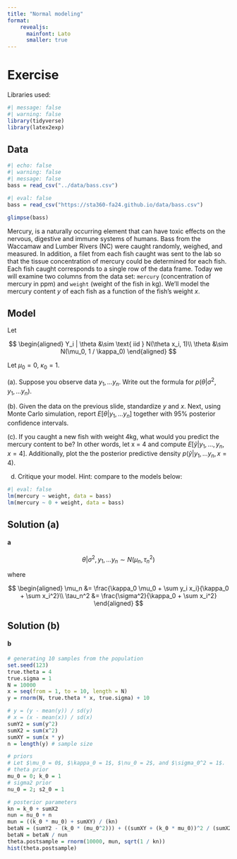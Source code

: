 ```yaml
---
title: "Normal modeling"
format: 
    revealjs:
      mainfont: Lato
      smaller: true
---
```


# Exercise


Libraries used:
```r
#| message: false
#| warning: false
library(tidyverse)
library(latex2exp)
```


## Data

```r
#| echo: false
#| warning: false
#| message: false
bass = read_csv("../data/bass.csv")
```

```r
#| eval: false
bass = read_csv("https://sta360-fa24.github.io/data/bass.csv")
```

```r
glimpse(bass)
```

Mercury, is a naturally occurring element that can have toxic effects on the nervous, digestive and immune systems of humans. Bass from the Waccamaw and Lumber Rivers (NC) were caught randomly, weighed, and measured. In addition, a filet from each fish caught was sent to the lab so that the tissue concentration of mercury could be determined for each fish. Each fish caught corresponds to a single row of the data frame. Today we will examine two columns from the data set: `mercury` (concentration of mercury in ppm) and `weight` (weight of the fish in kg). We'll model the mercury content $y$ of each fish as a function of the fish's weight $x$.

## Model

Let 

$$
\begin{aligned}
Y_i | \theta &\sim \text{ iid  } N(\theta x_i, 1)\\
\theta &\sim N(\mu_0, 1 / \kappa_0)
\end{aligned}
$$

Let $\mu_0 = 0$, $\kappa_0 = 1$.

(a). Suppose you observe data $y_1,\ldots y_n$. Write out the formula for $p(\theta | \sigma^2, y_1, \ldots y_n)$.

(b). Given the data on the previous slide, standardize $y$ and $x$. Next, using Monte Carlo simulation, report $E[\theta | y_1,\ldots y_n]$ together with 95% posterior confidence intervals.

(c). If you caught a new fish with weight 4kg, what would you predict the mercury content to be? In other words, let x = 4 and compute $E[\tilde{y}|y_1,\ldots, y_n, x = 4]$. Additionally, plot the the posterior predictive density $p(\tilde{y} | y_1, \ldots y_n, x = 4)$.

(d) Critique your model. Hint: compare to the models below:

```r
#| eval: false
lm(mercury ~ weight, data = bass)
lm(mercury ~ 0 + weight, data = bass)
```


## Solution (a)

#### a

$$
\theta | \sigma^2, y_1, \ldots y_n \sim N(\mu_n, \tau_n^2)
$$

where 

$$
\begin{aligned}
\mu_n &= \frac{\kappa_0 \mu_0 + \sum y_i x_i}{\kappa_0 + \sum x_i^2}\\
\tau_n^2 &= \frac{\sigma^2}{\kappa_0 + \sum x_i^2}
\end{aligned}
$$

<!-- ## Solution (b) -->

<!-- #### b -->

<!-- $$ -->
<!-- \nu_n = \nu_0 + n -->
<!-- $$ -->
<!-- $$ -->
<!-- \sigma_n^2 = \frac{1}{\nu_n} \left[\sum y_i^2 - \kappa_0 \mu_0^2 + \frac{\left(\sum y_i x_i + \kappa_0 \mu_0\right)^2}{\left( \sum x_i^2 + \kappa_0  \right)} -->
<!-- \right] -->
<!-- $$ -->

## Solution (b) 

#### b

```r
# generating 10 samples from the population
set.seed(123)
true.theta = 4
true.sigma = 1
N = 10000
x = seq(from = 1, to = 10, length = N)
y = rnorm(N, true.theta * x, true.sigma) + 10

# y = (y - mean(y)) / sd(y)
# x = (x - mean(x)) / sd(x)
sumY2 = sum(y^2)
sumX2 = sum(x^2)
sumXY = sum(x * y)
n = length(y) # sample size

# priors
# Let $\mu_0 = 0$, $\kappa_0 = 1$, $\nu_0 = 2$, and $\sigma_0^2 = 1$.
# theta prior
mu_0 = 0; k_0 = 1
# sigma2 prior
nu_0 = 2; s2_0 = 1

# posterior parameters
kn = k_0 + sumX2
nun = nu_0 + n
mun = ((k_0 * mu_0) + sumXY) / (kn)
betaN = (sumY2 - (k_0 * (mu_0^2))) + ((sumXY + (k_0 * mu_0))^2 / (sumX2 + k_0))
betaN = betaN / nun
theta.postsample = rnorm(10000, mun, sqrt(1 / kn))
hist(theta.postsample)
```

